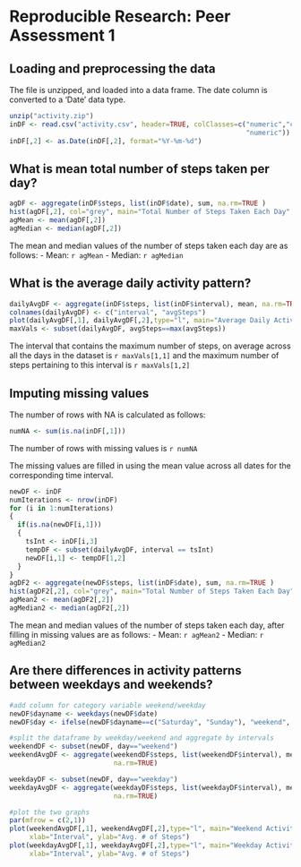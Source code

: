 # Reproducible Research: Peer Assessment 1


## Loading and preprocessing the data
The file is unzipped, and loaded into a data frame.  The date column is converted to a 'Date' data type.
```r
unzip("activity.zip")
inDF <- read.csv("activity.csv", header=TRUE, colClasses=c("numeric","character",  
                                                           "numeric"))
inDF[,2] <- as.Date(inDF[,2], format="%Y-%m-%d")
```


## What is mean total number of steps taken per day?
```r
agDF <- aggregate(inDF$steps, list(inDF$date), sum, na.rm=TRUE )
hist(agDF[,2], col="grey", main="Total Number of Steps Taken Each Day", xlab="Number of Steps", ylab="Number of Days")
agMean <- mean(agDF[,2])
agMedian <- median(agDF[,2])
```

The mean and median values of the number of steps taken each day are as follows:
- Mean: `r agMean`
- Median: `r agMedian`


## What is the average daily activity pattern?
```r
dailyAvgDF <- aggregate(inDF$steps, list(inDF$interval), mean, na.rm=TRUE)
colnames(dailyAvgDF) <- c("interval", "avgSteps")
plot(dailyAvgDF[,1], dailyAvgDF[,2],type="l", main="Average Daily Activity Pattern", xlab="Intervals", ylab="Avg. # of Steps Taken")
maxVals <- subset(dailyAvgDF, avgSteps==max(avgSteps))
```
The interval that contains the maximum number of steps, on average across all the days in the dataset is `r maxVals[1,1]` and the maximum number of steps pertaining to this interval is `r maxVals[1,2]`


## Imputing missing values
The number of rows with NA is calculated as follows:
```r
numNA <- sum(is.na(inDF[,1]))
```
The number of rows with missing values is `r numNA`

The missing values are filled in using the mean value across all dates for the corresponding time interval.
```r
newDF <- inDF
numIterations <- nrow(inDF)
for (i in 1:numIterations)
{
  if(is.na(newDF[i,1]))
  {
    tsInt <- inDF[i,3]
    tempDF <- subset(dailyAvgDF, interval == tsInt)
    newDF[i,1] <- tempDF[1,2]
  }
}
agDF2 <- aggregate(newDF$steps, list(inDF$date), sum, na.rm=TRUE )
hist(agDF2[,2], col="grey", main="Total Number of Steps Taken Each Day", xlab="Number of Steps", ylab="Number of Days")
agMean2 <- mean(agDF2[,2])
agMedian2 <- median(agDF2[,2])
```

The mean and median values of the number of steps taken each day, after filling in missing values are as follows:
- Mean: `r agMean2`
- Median: `r agMedian2`


## Are there differences in activity patterns between weekdays and weekends?
``` r
#add column for category variable weekend/weekday
newDF$dayname <- weekdays(newDF$date)
newDF$day <- ifelse(newDF$dayname==c("Saturday", "Sunday"), "weekend", "weekday")

#split the dataframe by weekday/weekend and aggregate by intervals
weekendDF <- subset(newDF, day=="weekend")
weekendAvgDF <- aggregate(weekendDF$steps, list(weekendDF$interval), mean, 
                          na.rm=TRUE)

weekdayDF <- subset(newDF, day=="weekday")
weekdayAvgDF <- aggregate(weekdayDF$steps, list(weekdayDF$interval), mean, 
                          na.rm=TRUE)

#plot the two graphs
par(mfrow = c(2,1))
plot(weekendAvgDF[,1], weekendAvgDF[,2],type="l", main="Weekend Activity Pattern",
     xlab="Interval", ylab="Avg. # of Steps")
plot(weekdayAvgDF[,1], weekdayAvgDF[,2],type="l", main="Weekday Activity Pattern",
     xlab="Interval", ylab="Avg. # of Steps")
```
